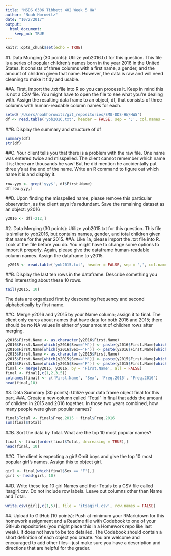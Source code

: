 ```yaml
---
title: "MSDS 6306 Tibbett 402 Week 5 HW"
author: "Noah Horowitz"
date: "10/2/2017"
output: 
  html_document:
    keep_md: TRUE
---
```


```r
knitr::opts_chunk$set(echo = TRUE)
```

#1. Data Munging (30 points): Utilize yob2016.txt for this question. This file is a series of popular children’s names born in the year 2016 in the United States. It consists of three columns with a first name, a gender, and the amount of children given that name. However, the data is raw and will need cleaning to make it tidy and usable.

##A. First, import the .txt file into R so you can process it. Keep in mind this is not a CSV file. You might have to open the file to see what you’re dealing with. Assign the resulting data frame to an object, df, that consists of three columns with human-readable column names for each.
```r
setwd('/Users/noahhorowitz/git_repositories/SMU-DDS-HW/HW5')
df <- read.table('yob2016.txt', header = FALSE, sep = ';', col.names = c('First.Name', 'Sex', 'Frequency'))
```
##B. Display the summary and structure of df
```r
summary(df)
str(df)
```
##C. Your client tells you that there is a problem with the raw file. One name was entered twice and misspelled. The client cannot remember which name it is; there are thousands he saw! But he did mention he accidentally put three y’s at the end of the name. Write an R command to figure out which name it is and display it.
```r
row.yyy <- grep('yyy$', df$First.Name)
df[row.yyy,]
```
##D. Upon finding the misspelled name, please remove this particular observation, as the client says it’s redundant. Save the remaining dataset as an object: y2016

```r
y2016 <- df[-212,]
```

#2. Data Merging (30 points): Utilize yob2015.txt for this question. This file is similar to yob2016, but contains names, gender, and total children given that name for the year 2015.
##A. Like 1a, please import the .txt file into R. Look at the file before you do. You might have to change some options to import it properly. Again, please give the dataframe human-readable column names. Assign the dataframe to y2015.
```r
 y2015 <- read.table('yob2015.txt', header = FALSE, sep = ',', col.names = c('First.Name', 'Sex', 'Frequency'))
```
##B. Display the last ten rows in the dataframe. Describe something you find interesting about these 10 rows.
```r
tail(y2015, 10)
```
The data are organized first by descending frequency and second alphabetically by first name.

##C. Merge y2016 and y2015 by your Name column; assign it to final. The client only cares about names that have data for both 2016 and 2015; there should be no NA values in either of your amount of children rows after merging.
```r
y2016$First.Name <- as.character(y2016$First.Name)
y2016$First.Name[which(y2016$Sex=='M')] <- paste(y2016$First.Name[which(y2016$Sex=='M')], '(M)')
y2016$First.Name[which(y2016$Sex=='F')] <- paste(y2016$First.Name[which(y2016$Sex=='F')], '(F)')
y2015$First.Name <- as.character(y2015$First.Name)
y2015$First.Name[which(y2015$Sex=='M')] <- paste(y2015$First.Name[which(y2015$Sex=='M')], '(M)')
y2015$First.Name[which(y2015$Sex=='F')] <- paste(y2015$First.Name[which(y2015$Sex=='F')], '(F)')
final <- merge(y2015, y2016, by = 'First.Name', all = FALSE)
final <- final[,c(1,2,3,5)]
colnames(final) <- c('First.Name', 'Sex', 'Freq.2015', 'Freq.2016')
head(final,10)
```
#3. Data Summary (30 points): Utilize your data frame object final for this part.
##A. Create a new column called “Total” in final that adds the amount of children in 2015 and 2016 together. In those two years combined, how many people were given popular names?
```r
final$Total <- final$Freq.2015 + final$Freq.2016
sum(final$Total)
```
##B. Sort the data by Total. What are the top 10 most popular names?
```r
final <- final[order(final$Total, decreasing = TRUE),]
head(final, 10)
```
##C. The client is expecting a girl! Omit boys and give the top 10 most popular girl’s names. Assign this to object girl.
```r
girl <- final[which(final$Sex == 'F'),]
girl <- head(girl, 10)
```
##D. Write these top 10 girl Names and their Totals to a CSV file called itsagirl.csv. Do not include row labels. Leave out columns other than Name and Total.
```r
write.csv(girl[,c(1,5)], file = 'itsagirl.csv', row.names = FALSE)
```
#4. Upload to GitHub (10 points): Push at minimum your RMarkdown for this homework assignment and a Readme file with Codebook to one of your GitHub repositories (you might place this in a Homework repo like last week). It does not have to be too detailed. The Codebook should contain a short definition of each object you create. You are welcome and encouraged to add other files—just make sure you have a description and directions that are helpful for the grader.
